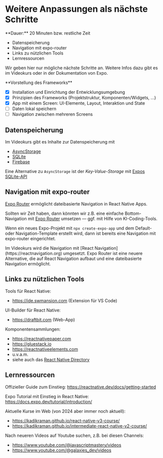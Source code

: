 
# Weitere Anpassungen als nächste Schritte

<Callout>
  **Dauer:** 20 Minuten bzw. restliche Zeit

  - Datenspeicherung
  - Navigation mit expo-router
  - Links zu nützlichen Tools
  - Lernressourcen

</Callout>

Wir geben hier nur mögliche nächste Schritte an. Weitere 
Infos dazu gibt es im Videokurs oder in der Dokumentation 
von Expo.

<Callout type="info">
**Vorstellung des Frameworks**

- [x] Installation und Einrichtung der Entwicklungsumgebung
- [x] Prinzipien des Frameworks (Projektstruktur, Komponenten/Widgets, …)
- [x] App mit einem Screen: UI-Elemente, Layout, Interaktion und State
- [ ] Daten lokal speichern
- [ ] Navigation zwischen mehreren Screens

</Callout>

## Datenspeicherung

Im Videokurs gibt es Inhalte zur Datenspeicherung mit

- [AsyncStorage](https://docs.expo.dev/versions/latest/sdk/async-storage/) 
- [SQLite](https://docs.expo.dev/versions/latest/sdk/sqlite/)
- [Firebase](https://docs.expo.dev/guides/using-firebase/)

Eine Alternative zu `AsyncStorage` ist der _Key-Value-Storage_ 
mit [Expos SQLite-API](https://docs.expo.dev/versions/latest/sdk/sqlite/#key-value-storage)

## Navigation mit expo-router

[Expo Router](https://docs.expo.dev/router/introduction/) ermöglicht dateibasierte Navigation in React Native Apps.

Sollten wir Zeit haben, dann könnten wir z.B. eine einfache
Bottom-Navigation mit [Expo Router](https://docs.expo.dev/router/introduction/) umsetzen &mdash; ggf. mit Hilfe von KI-Coding-Tools.

Wenn ein neues Expo-Projekt mit `npx create-expo-app` 
und dem Default- oder Navigation-Template
erstellt wird, dann ist bereits eine Navigation mit
expo-router eingerichtet.

<Callout type="warning">
Im Videokurs wird die Navigation mit [React Navigation](https://reactnavigation.org) umgesetzt. Expo Router ist eine neuere Alternative, die auf React Navigation aufbaut und eine dateibasierte Navigation ermöglicht.
</Callout>

## Links zu nützlichen Tools

Tools für React Native:

- https://ide.swmansion.com (Extension für VS Code)

UI-Builder für React Native: 

- https://draftbit.com (Web-App)

Komponentensammlungen: 

- https://reactnativepaper.com
- https://gluestack.io
- https://reactnativeelements.com
- u.v.a.m.
- siehe auch das [React Native Directory](https://reactnative.directory)

## Lernressourcen

Offizieller Guide zum Einstieg: https://reactnative.dev/docs/getting-started

Expo Tutorial mit Einstieg in React Native: https://docs.expo.dev/tutorial/introduction/ 

Aktuelle Kurse im Web (von 2024 aber immer noch aktuell):
- https://kadikraman.github.io/react-native-v3-course/
- https://kadikraman.github.io/intermediate-react-native-v2-course/

Nach neueren Videos auf Youtube suchen, z.B. bei diesen Channels:
- https://www.youtube.com/@javascriptmastery/videos
- https://www.youtube.com/@galaxies_dev/videos
